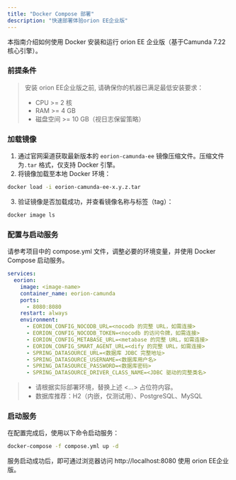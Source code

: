 ```yaml
---
title: "Docker Compose 部署"
description: "快速部署体验orion EE企业版"
---
```


本指南介绍如何使用 Docker 安装和运行 orion EE 企业版（基于Camunda 7.22核心引擎）。

### **前提条件**

> 安装 orion EE企业版之前, 请确保你的机器已满足最低安装要求：
>
> - CPU \>= 2 核
> - RAM \>= 4 GB
> - 磁盘空间 \>= 10 GB（视日志保留策略）

### 加载镜像

1. 通过官网渠道获取最新版本的 `eorion-camunda-ee` 镜像压缩文件。压缩文件为`.tar` 格式，仅支持 Docker 引擎。
2. 将镜像加载至本地 Docker 环境：

```bash
docker load -i eorion-camunda-ee-x.y.z.tar
```

3. 验证镜像是否加载成功，并查看镜像名称与标签（tag）：

```bash
docker image ls
```

### 配置与启动服务

请参考项目中的 compose.yml 文件，调整必要的环境变量，并使用 Docker Compose 启动服务。

```yaml
services:
  eorion:
    image: <image-name>
    container_name: eorion-camunda
    ports:
      - 8080:8080
    restart: always
    environment:
      - EORION_CONFIG_NOCODB_URL=<nocodb 的完整 URL，如需连接>
      - EORION_CONFIG_NOCODB_TOKEN=<nocodb 的访问令牌，如需连接>
      - EORION_CONFIG_METABASE_URL=<metabase 的完整 URL，如需连接>
      - EORION_CONFIG_SMART_AGENT_URL=<dify 的完整 URL，如需连接>
      - SPRING_DATASOURCE_URL=<数据库 JDBC 完整地址>
      - SPRING_DATASOURCE_USERNAME=<数据库用户名>
      - SPRING_DATASOURCE_PASSWORD=<数据库密码>
      - SPRING_DATASOURCE_DRIVER_CLASS_NAME=<JDBC 驱动的完整类名>
```

> - 请根据实际部署环境，替换上述 \<...\> 占位符内容。
> - 数据库推荐：H2（内嵌，仅测试用）、PostgreSQL、MySQL

### 启动服务

在配置完成后，使用以下命令启动服务：

```bash
docker-compose -f compose.yml up -d
```

服务启动成功后，即可通过浏览器访问 http://localhost:8080 使用 orion EE企业版。